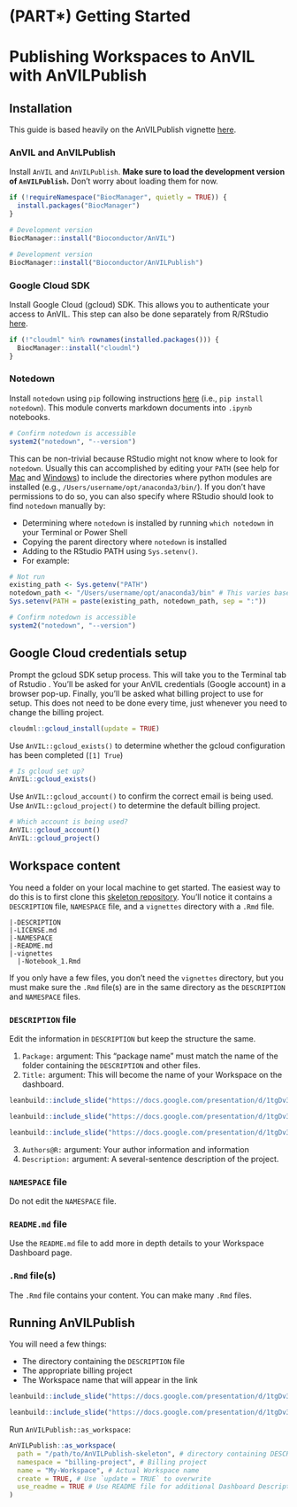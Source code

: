 # (PART\*) Getting Started {-}

# Publishing Workspaces to AnVIL with AnVILPublish

## Installation

This guide is based heavily on the AnVILPublish vignette [here](https://bioconductor.org/packages/release/bioc/vignettes/AnVILPublish/inst/doc/AnVILPublishIntro.html).

### AnVIL and AnVILPublish

Install `AnVIL` and `AnVILPublish`. **Make sure to load the development version of `AnVILPublish`.** Don't worry about loading them for now.

```r
if (!requireNamespace("BiocManager", quietly = TRUE)) {
  install.packages("BiocManager")
}

# Development version
BiocManager::install("Bioconductor/AnVIL")

# Development version
BiocManager::install("Bioconductor/AnVILPublish")
```

### Google Cloud SDK

Install Google Cloud (gcloud) SDK. This allows you to authenticate your access to AnVIL. This step can also be done separately from R/RStudio [here](https://cloud.google.com/sdk/docs/quickstart).

```r
if (!"cloudml" %in% rownames(installed.packages())) {
  BiocManager::install("cloudml")
}
```

### Notedown

Install `notedown` using `pip` following instructions [here](https://github.com/aaren/notedown) (i.e., `pip install notedown`). This module converts markdown documents into `.ipynb` notebooks.

```r
# Confirm notedown is accessible
system2("notedown", "--version")
```

This can be non-trivial because RStudio might not know where to look for `notedown`. Usually this can accomplished by editing your `PATH` (see help for [Mac](https://www.architectryan.com/2012/10/02/add-to-the-path-on-mac-os-x-mountain-lion/) and [Windows](https://www.architectryan.com/2018/03/17/add-to-the-path-on-windows-10/)) to include the directories where python modules are installed (e.g., `/Users/username/opt/anaconda3/bin/`). If you don't have permissions to do so, you can also specify where RStudio should look to find `notedown` manually by:

- Determining where `notedown` is installed by running `which notedown` in your Terminal or Power Shell
- Copying the parent directory where `notedown` is installed
- Adding to the RStudio PATH using `Sys.setenv()`.
- For example:

```r
# Not run
existing_path <- Sys.getenv("PATH")
notedown_path <- "/Users/username/opt/anaconda3/bin" # This varies based on your operating system
Sys.setenv(PATH = paste(existing_path, notedown_path, sep = ":"))

# Confirm notedown is accessible
system2("notedown", "--version")
```

## Google Cloud credentials setup

Prompt the gcloud SDK setup process. This will take you to the Terminal tab of Rstudio . You'll be asked for your AnVIL credentials (Google account) in a browser pop-up. Finally, you'll be asked what billing project to use for setup. This does not need to be done every time, just whenever you need to change the billing project.

```r
cloudml::gcloud_install(update = TRUE)
```

Use `AnVIL::gcloud_exists()` to determine whether the gcloud configuration has been completed (`[1] True`)

```r
# Is gcloud set up?
AnVIL::gcloud_exists()
```

Use `AnVIL::gcloud_account()` to confirm the correct email is being used. Use `AnVIL::gcloud_project()` to determine the default billing project.

```r
# Which account is being used?
AnVIL::gcloud_account()
AnVIL::gcloud_project()
```

## Workspace content

You need a folder on your local machine to get started. The easiest way to do this is to first clone this [skeleton repository](https://github.com/avahoffman/AnVILPublish-skeleton). You'll notice it contains a `DESCRIPTION` file, `NAMESPACE` file, and a `vignettes` directory with a `.Rmd` file. 

```
|-DESCRIPTION
|-LICENSE.md
|-NAMESPACE
|-README.md
|-vignettes
  |-Notebook_1.Rmd
```

If you only have a few files, you don't need the `vignettes` directory, but you must make sure the `.Rmd` file(s) are in the same directory as the `DESCRIPTION` and `NAMESPACE` files.

### `DESCRIPTION` file

Edit the information in `DESCRIPTION` but keep the structure the same. 

1. `Package:` argument: This "package name" must match the name of the folder containing the `DESCRIPTION` and other files.
2. `Title:` argument: This will become the name of your Workspace on the dashboard.

```r
leanbuild::include_slide("https://docs.google.com/presentation/d/1tgDv3RvflT5wChx2pFNkcLQqcW5EehQ82JRdo6uB-us/edit#slide=id.gcf1264c749_0_140")
```

```r
leanbuild::include_slide("https://docs.google.com/presentation/d/1tgDv3RvflT5wChx2pFNkcLQqcW5EehQ82JRdo6uB-us/edit#slide=id.gdd7e85f9a2_0_2")
```

```r
leanbuild::include_slide("https://docs.google.com/presentation/d/1tgDv3RvflT5wChx2pFNkcLQqcW5EehQ82JRdo6uB-us/edit#slide=id.gdd7e85f9a2_0_7")
```

3. `Authors@R:` argument: Your author information and information
4. `Description:` argument: A several-sentence description of the project.

### `NAMESPACE` file

Do not edit the `NAMESPACE` file.

### `README.md` file

Use the `README.md` file to add more in depth details to your Workspace Dashboard page.

### `.Rmd` file(s)

The `.Rmd` file contains your content. You can make many `.Rmd` files.

## Running AnVILPublish

You will need a few things:

- The directory containing the `DESCRIPTION` file
- The appropriate billing project
- The Workspace name that will appear in the link 

```r
leanbuild::include_slide("https://docs.google.com/presentation/d/1tgDv3RvflT5wChx2pFNkcLQqcW5EehQ82JRdo6uB-us/edit#slide=id.gdd7e85f9a2_0_12")
```

```r
leanbuild::include_slide("https://docs.google.com/presentation/d/1tgDv3RvflT5wChx2pFNkcLQqcW5EehQ82JRdo6uB-us/edit#slide=id.gdd7e85f9a2_0_17")
```

Run `AnVILPublish::as_workspace`:

```r
AnVILPublish::as_workspace(
  path = "/path/to/AnVILPublish-skeleton", # directory containing DESCRIPTION file
  namespace = "billing-project", # Billing project
  name = "My-Workspace", # Actual Workspace name
  create = TRUE, # Use `update = TRUE` to overwrite
  use_readme = TRUE # Use README file for additional Dashboard Description
)
```
